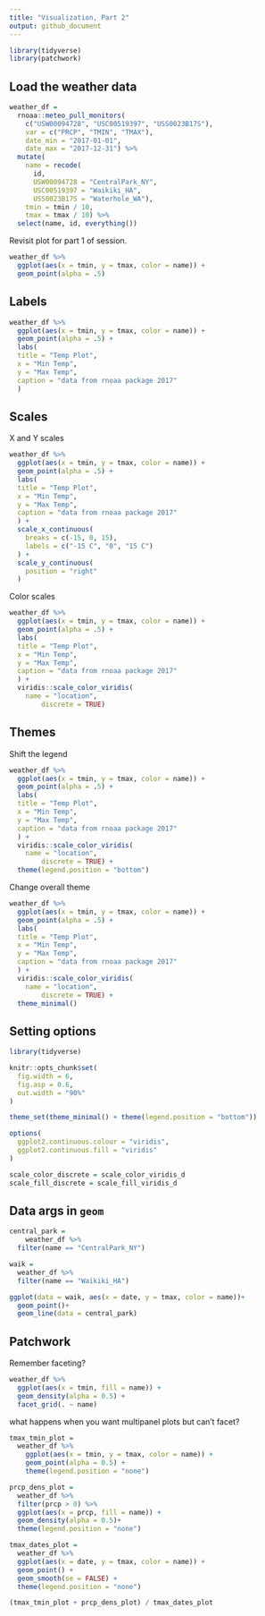 ```yaml
---
title: "Visualization, Part 2"
output: github_document
---
```


```r
library(tidyverse)
library(patchwork)
```

## Load the weather data


```r
weather_df = 
  rnoaa::meteo_pull_monitors(
    c("USW00094728", "USC00519397", "USS0023B17S"),
    var = c("PRCP", "TMIN", "TMAX"), 
    date_min = "2017-01-01",
    date_max = "2017-12-31") %>%
  mutate(
    name = recode(
      id, 
      USW00094728 = "CentralPark_NY", 
      USC00519397 = "Waikiki_HA",
      USS0023B17S = "Waterhole_WA"),
    tmin = tmin / 10,
    tmax = tmax / 10) %>%
  select(name, id, everything())
```

Revisit plot for part 1 of session.

```r
weather_df %>% 
  ggplot(aes(x = tmin, y = tmax, color = name)) + 
  geom_point(alpha = .5)
```

## Labels

```r
weather_df %>% 
  ggplot(aes(x = tmin, y = tmax, color = name)) + 
  geom_point(alpha = .5) + 
  labs(
  title = "Temp Plot",
  x = "Min Temp",
  y = "Max Temp",
  caption = "data from rnoaa package 2017"
  )
```

## Scales 

X and Y scales 

```r
weather_df %>% 
  ggplot(aes(x = tmin, y = tmax, color = name)) + 
  geom_point(alpha = .5) + 
  labs(
  title = "Temp Plot",
  x = "Min Temp",
  y = "Max Temp",
  caption = "data from rnoaa package 2017"
  ) +
  scale_x_continuous(
    breaks = c(-15, 0, 15),
    labels = c("-15 C", "0", "15 C")
  ) +
  scale_y_continuous(
    position = "right"
  )
```

Color scales 

```r
weather_df %>% 
  ggplot(aes(x = tmin, y = tmax, color = name)) + 
  geom_point(alpha = .5) + 
  labs(
  title = "Temp Plot",
  x = "Min Temp",
  y = "Max Temp",
  caption = "data from rnoaa package 2017"
  ) +
  viridis::scale_color_viridis(
    name = "location",
        discrete = TRUE)
```

## Themes

Shift the legend

```r
weather_df %>% 
  ggplot(aes(x = tmin, y = tmax, color = name)) + 
  geom_point(alpha = .5) + 
  labs(
  title = "Temp Plot",
  x = "Min Temp",
  y = "Max Temp",
  caption = "data from rnoaa package 2017"
  ) +
  viridis::scale_color_viridis(
    name = "location",
        discrete = TRUE) +
  theme(legend.position = "bottom")
```

Change overall theme 

```r
weather_df %>% 
  ggplot(aes(x = tmin, y = tmax, color = name)) + 
  geom_point(alpha = .5) + 
  labs(
  title = "Temp Plot",
  x = "Min Temp",
  y = "Max Temp",
  caption = "data from rnoaa package 2017"
  ) +
  viridis::scale_color_viridis(
    name = "location",
        discrete = TRUE) + 
  theme_minimal()
```

## Setting options

```r
library(tidyverse)

knitr::opts_chunk$set(
  fig.width = 6,
  fig.asp = 0.6,
  out.width = "90%"
)

theme_set(theme_minimal() + theme(legend.position = "bottom"))

options(
  ggplot2.continuous.colour = "viridis",
  ggplot2.continuous.fill = "viridis"
)

scale_color_discrete = scale_color_viridis_d
scale_fill_discrete = scale_fill_viridis_d

```

## Data args in `geom`

```r
central_park = 
    weather_df %>% 
  filter(name == "CentralPark_NY")

waik = 
  weather_df %>% 
  filter(name == "Waikiki_HA")

ggplot(data = waik, aes(x = date, y = tmax, color = name))+
  geom_point()+
  geom_line(data = central_park)
```

## Patchwork

Remember faceting?

```r
weather_df %>% 
  ggplot(aes(x = tmin, fill = name)) +
  geom_density(alpha = 0.5) +
  facet_grid(. ~ name)
```

what happens when you want multipanel plots but can't facet?

```r
tmax_tmin_plot =
  weather_df %>% 
    ggplot(aes(x = tmin, y = tmax, color = name)) +
    geom_point(alpha = 0.5) +
    theme(legend.position = "none")

prcp_dens_plot = 
  weather_df %>% 
  filter(prcp > 0) %>% 
  ggplot(aes(x = prcp, fill = name)) +
  geom_density(alpha = 0.5)+
  theme(legend.position = "none")

tmax_dates_plot = 
  weather_df %>% 
  ggplot(aes(x = date, y = tmax, color = name)) +
  geom_point() + 
  geom_smooth(se = FALSE) +
  theme(legend.position = "none")

(tmax_tmin_plot + prcp_dens_plot) / tmax_dates_plot
```



